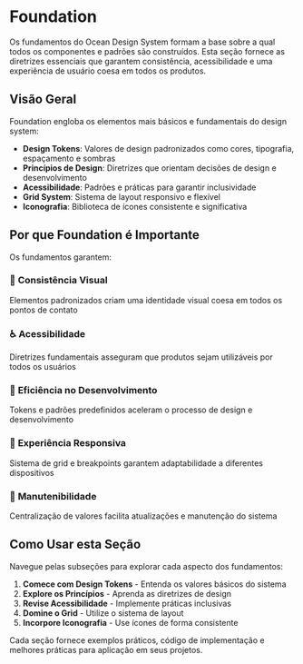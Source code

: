 
<Meta title="Foundation/Introduction" />

# Foundation

Os fundamentos do Ocean Design System formam a base sobre a qual todos os componentes e padrões são construídos. Esta seção fornece as diretrizes essenciais que garantem consistência, acessibilidade e uma experiência de usuário coesa em todos os produtos.

## Visão Geral

Foundation engloba os elementos mais básicos e fundamentais do design system:

- **Design Tokens**: Valores de design padronizados como cores, tipografia, espaçamento e sombras
- **Princípios de Design**: Diretrizes que orientam decisões de design e desenvolvimento
- **Acessibilidade**: Padrões e práticas para garantir inclusividade
- **Grid System**: Sistema de layout responsivo e flexível
- **Iconografia**: Biblioteca de ícones consistente e significativa

## Por que Foundation é Importante

Os fundamentos garantem:

### 🎨 **Consistência Visual**

Elementos padronizados criam uma identidade visual coesa em todos os pontos de contato

### ♿ **Acessibilidade**

Diretrizes fundamentais asseguram que produtos sejam utilizáveis por todos os usuários

### 🚀 **Eficiência no Desenvolvimento**

Tokens e padrões predefinidos aceleram o processo de design e desenvolvimento

### 📱 **Experiência Responsiva**

Sistema de grid e breakpoints garantem adaptabilidade a diferentes dispositivos

### 🔧 **Manutenibilidade**

Centralização de valores facilita atualizações e manutenção do sistema

## Como Usar esta Seção

Navegue pelas subseções para explorar cada aspecto dos fundamentos:

1. **Comece com Design Tokens** - Entenda os valores básicos do sistema
2. **Explore os Princípios** - Aprenda as diretrizes de design
3. **Revise Acessibilidade** - Implemente práticas inclusivas
4. **Domine o Grid** - Utilize o sistema de layout
5. **Incorpore Iconografia** - Use ícones de forma consistente

Cada seção fornece exemplos práticos, código de implementação e melhores práticas para aplicação em seus projetos.
